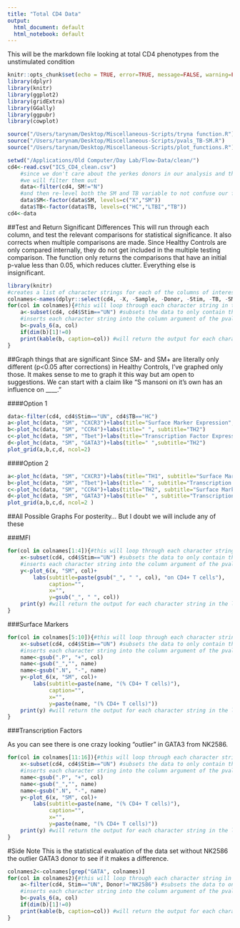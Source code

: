 ```yaml
---
title: "Total CD4 Data"
output:
  html_document: default
  html_notebook: default
---
```

This will be the markdown file looking at total CD4 phenotypes from the unstimulated condition

```r
knitr::opts_chunk$set(echo = TRUE, error=TRUE, message=FALSE, warning=FALSE, comment=NA)
library(dplyr)
library(knitr)
library(ggplot2)
library(gridExtra)
library(GGally)
library(ggpubr)
library(cowplot)
```

```r
source("/Users/tarynam/Desktop/Miscellaneous-Scripts/tryna function.R")
source("/Users/tarynam/Desktop/Miscellaneous-Scripts/pvals_TB-SM.R")
source("/Users/tarynam/Desktop/Miscellaneous-Scripts/plot_functions.R")
```

```r
setwd("/Applications/Old Computer/Day Lab/Flow-Data/clean/")
cd4<-read.csv("ICS_CD4_clean.csv")
    #since we don't care about the yerkes donors in our analysis and they mess everything up
    #we will filter them out
    data<-filter(cd4, SM!="N")
    #and then re-level both the SM and TB variable to not confuse our functions
    data$SM<-factor(data$SM, levels=c("X","SM"))
    data$TB<-factor(data$TB, levels=c("HC","LTBI","TB"))
cd4<-data
```

##Test and Return Significant Differences
This will run through each column, and test the relevant comparisons for statistical significance. It also corrects when multiple comparisons are made. Since Healthy Controls are only compared internally, they do not get included in the multiple testing comparison. The function only returns the comparisons that have an initial p-value less than 0.05, which reduces clutter. Everything else is insignificant.
```r
library(knitr)
#creates a list of character strings for each of the columns of interest
colnames<-names(dplyr::select(cd4, -X, -Sample, -Donor, -Stim, -TB, -SM))
for(col in colnames){#this will loop through each character string in the list
    a<-subset(cd4, cd4$Stim=="UN") #subsets the data to only contain the unstimulated samples
    #inserts each character string into the column argument of the pvals function written above
    b<-pvals_6(a, col)
    if(dim(b)[1]!=0)
    print(kable(b, caption=col)) #will return the output for each character string in the loop
}
```

##Graph things that are significant
Since SM- and SM+ are literally only different (p<0.05 after corrections) in Healthy Controls, I've graphed only those. It makes sense to me to graph it this way but am open to suggestions. We can start with a claim like "S mansoni on it's own has an influence on ____."  

####Option 1
```r
data<-filter(cd4, cd4$Stim=="UN", cd4$TB=="HC")
a<-plot_hc(data, "SM", "CXCR3")+labs(title="Surface Marker Expression", subtitle="TH1")
b<-plot_hc(data, "SM", "CCR4")+labs(title=" ", subtitle="TH2")
c<-plot_hc(data, "SM", "Tbet")+labs(title="Transcription Factor Expression", subtitle="TH1")
d<-plot_hc(data, "SM", "GATA3")+labs(title=" ",subtitle="TH2")
plot_grid(a,b,c,d, ncol=2)
```

####Option 2
```r
a<-plot_hc(data, "SM", "CXCR3")+labs(title="TH1", subtitle="Surface Marker")
b<-plot_hc(data, "SM", "Tbet")+labs(title=" ", subtitle="Transcription Factor")
c<-plot_hc(data, "SM", "CCR4")+labs(title="TH2", subtitle="Surface Marker")
d<-plot_hc(data, "SM", "GATA3")+labs(title=" ", subtitle="Transcription Factor")
plot_grid(a,b,c,d, ncol=2 )
```

##All Possible Graphs
For posterity... But I doubt we will include any of these

###MFI
```r
for(col in colnames[1:4]){#this will loop through each character string in the list
    x<-subset(cd4, cd4$Stim=="UN") #subsets the data to only contain the unstimulated samples
    #inserts each character string into the column argument of the pvals function written above
    y<-plot_6(x, "SM", col)+
        labs(subtitle=paste(gsub("_", " ", col), "on CD4+ T cells"), 
             caption="",
             x="",
             y=gsub("_", " ", col))
    print(y) #will return the output for each character string in the loop
}
```


###Surface Markers
```r
for(col in colnames[5:10]){#this will loop through each character string in the list
    x<-subset(cd4, cd4$Stim=="UN") #subsets the data to only contain the unstimulated samples
    #inserts each character string into the column argument of the pvals function written above
    name<-gsub(".P", "+", col)
    name<-gsub("_","", name)
    name<-gsub(".N", "-", name)
    y<-plot_6(x, "SM", col)+
        labs(subtitle=paste(name, "(% CD4+ T cells)"), 
             caption="",
             x="",
             y=paste(name, "(% CD4+ T cells)"))
    print(y) #will return the output for each character string in the loop
}
```


###Transcription Factors

As you can see there is one crazy looking "outlier" in GATA3 from NK2586. 
```r
for(col in colnames[11:16]){#this will loop through each character string in the list
    x<-subset(cd4, cd4$Stim=="UN") #subsets the data to only contain the unstimulated samples
    #inserts each character string into the column argument of the pvals function written above
    name<-gsub(".P", "+", col)
    name<-gsub("_","", name)
    name<-gsub(".N", "-", name)
    y<-plot_6(x, "SM", col)+
        labs(subtitle=paste(name, "(% CD4+ T cells)"), 
             caption="",
             x="",
             y=paste(name, "(% CD4+ T cells)"))
    print(y) #will return the output for each character string in the loop
}
```

#Side Note
This is the statistical evaluation of the data set without NK2586 the outlier GATA3 donor to see if it makes a difference.
```r
colnames2<-colnames[grep("GATA", colnames)]
for(col in colnames2){#this will loop through each character string in the list
    a<-filter(cd4, Stim=="UN", Donor!="NK2586") #subsets the data to only contain the unstimulated samples
    #inserts each character string into the column argument of the pvals function written above
    b<-pvals_6(a, col)
    if(dim(b)[1]!=0)
    print(kable(b, caption=col)) #will return the output for each character string in the loop
}
```



